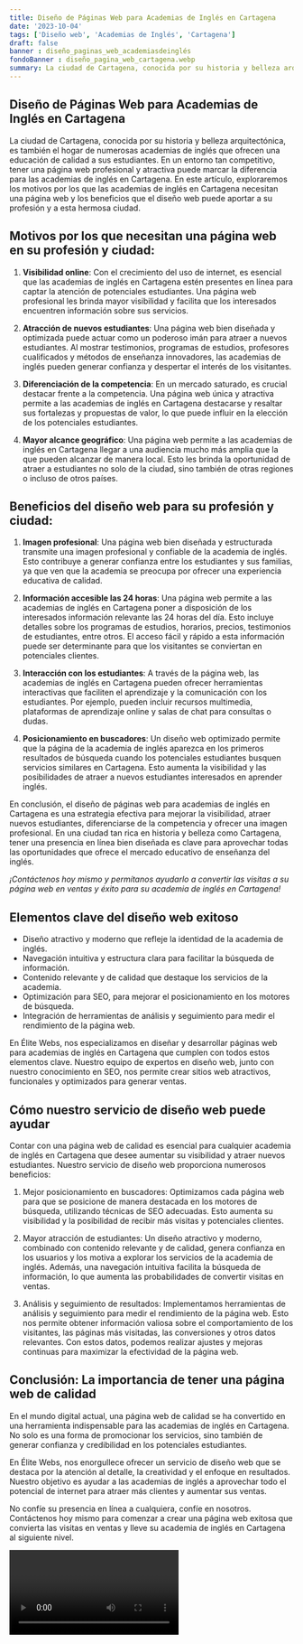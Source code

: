 ```yaml
---
title: Diseño de Páginas Web para Academias de Inglés en Cartagena
date: '2023-10-04'
tags: ['Diseño web', 'Academias de Inglés', 'Cartagena']
draft: false
banner : diseño_paginas_web_academiasdeinglés
fondoBanner : diseño_pagina_web_cartagena.webp
summary: La ciudad de Cartagena, conocida por su historia y belleza arquitectónica, es también el hogar de numerosas academias de inglés que ofrecen una educación de calidad a sus estudiantes. En un entorno tan competitivo, tener una página web profesional y atractiva puede marcar la diferencia para las academias de inglés en Cartagena. En este artículo, exploraremos los motivos por los que las academias de inglés en Cartagena necesitan una página web y los beneficios que el diseño web puede aportar a su profesión y a esta hermosa ciudad.
---
```


## Diseño de Páginas Web para Academias de Inglés en Cartagena

La ciudad de Cartagena, conocida por su historia y belleza arquitectónica, es también el hogar de numerosas academias de inglés que ofrecen una educación de calidad a sus estudiantes. En un entorno tan competitivo, tener una página web profesional y atractiva puede marcar la diferencia para las academias de inglés en Cartagena. En este artículo, exploraremos los motivos por los que las academias de inglés en Cartagena necesitan una página web y los beneficios que el diseño web puede aportar a su profesión y a esta hermosa ciudad.

## Motivos por los que necesitan una página web en su profesión y ciudad:

1. **Visibilidad online**: Con el crecimiento del uso de internet, es esencial que las academias de inglés en Cartagena estén presentes en línea para captar la atención de potenciales estudiantes. Una página web profesional les brinda mayor visibilidad y facilita que los interesados encuentren información sobre sus servicios.

2. **Atracción de nuevos estudiantes**: Una página web bien diseñada y optimizada puede actuar como un poderoso imán para atraer a nuevos estudiantes. Al mostrar testimonios, programas de estudios, profesores cualificados y métodos de enseñanza innovadores, las academias de inglés pueden generar confianza y despertar el interés de los visitantes.

3. **Diferenciación de la competencia**: En un mercado saturado, es crucial destacar frente a la competencia. Una página web única y atractiva permite a las academias de inglés en Cartagena destacarse y resaltar sus fortalezas y propuestas de valor, lo que puede influir en la elección de los potenciales estudiantes.

4. **Mayor alcance geográfico**: Una página web permite a las academias de inglés en Cartagena llegar a una audiencia mucho más amplia que la que pueden alcanzar de manera local. Esto les brinda la oportunidad de atraer a estudiantes no solo de la ciudad, sino también de otras regiones o incluso de otros países.

## Beneficios del diseño web para su profesión y ciudad:

1. **Imagen profesional**: Una página web bien diseñada y estructurada transmite una imagen profesional y confiable de la academia de inglés. Esto contribuye a generar confianza entre los estudiantes y sus familias, ya que ven que la academia se preocupa por ofrecer una experiencia educativa de calidad.

2. **Información accesible las 24 horas**: Una página web permite a las academias de inglés en Cartagena poner a disposición de los interesados información relevante las 24 horas del día. Esto incluye detalles sobre los programas de estudios, horarios, precios, testimonios de estudiantes, entre otros. El acceso fácil y rápido a esta información puede ser determinante para que los visitantes se conviertan en potenciales clientes.

3. **Interacción con los estudiantes**: A través de la página web, las academias de inglés en Cartagena pueden ofrecer herramientas interactivas que faciliten el aprendizaje y la comunicación con los estudiantes. Por ejemplo, pueden incluir recursos multimedia, plataformas de aprendizaje online y salas de chat para consultas o dudas.

4. **Posicionamiento en buscadores**: Un diseño web optimizado permite que la página de la academia de inglés aparezca en los primeros resultados de búsqueda cuando los potenciales estudiantes busquen servicios similares en Cartagena. Esto aumenta la visibilidad y las posibilidades de atraer a nuevos estudiantes interesados en aprender inglés.

En conclusión, el diseño de páginas web para academias de inglés en Cartagena es una estrategia efectiva para mejorar la visibilidad, atraer nuevos estudiantes, diferenciarse de la competencia y ofrecer una imagen profesional. En una ciudad tan rica en historia y belleza como Cartagena, tener una presencia en línea bien diseñada es clave para aprovechar todas las oportunidades que ofrece el mercado educativo de enseñanza del inglés.

*¡Contáctenos hoy mismo y permítanos ayudarlo a convertir las visitas a su página web en ventas y éxito para su academia de inglés en Cartagena!*

<GifSeo />

<Cta />

## Elementos clave del diseño web exitoso

- Diseño atractivo y moderno que refleje la identidad de la academia de inglés.
- Navegación intuitiva y estructura clara para facilitar la búsqueda de información.
- Contenido relevante y de calidad que destaque los servicios de la academia.
- Optimización para SEO, para mejorar el posicionamiento en los motores de búsqueda.
- Integración de herramientas de análisis y seguimiento para medir el rendimiento de la página web.

En Élite Webs, nos especializamos en diseñar y desarrollar páginas web para academias de inglés en Cartagena que cumplen con todos estos elementos clave. Nuestro equipo de expertos en diseño web, junto con nuestro conocimiento en SEO, nos permite crear sitios web atractivos, funcionales y optimizados para generar ventas.

## Cómo nuestro servicio de diseño web puede ayudar

Contar con una página web de calidad es esencial para cualquier academia de inglés en Cartagena que desee aumentar su visibilidad y atraer nuevos estudiantes. Nuestro servicio de diseño web proporciona numerosos beneficios:

1. Mejor posicionamiento en buscadores: Optimizamos cada página web para que se posicione de manera destacada en los motores de búsqueda, utilizando técnicas de SEO adecuadas. Esto aumenta su visibilidad y la posibilidad de recibir más visitas y potenciales clientes.

2. Mayor atracción de estudiantes: Un diseño atractivo y moderno, combinado con contenido relevante y de calidad, genera confianza en los usuarios y los motiva a explorar los servicios de la academia de inglés. Además, una navegación intuitiva facilita la búsqueda de información, lo que aumenta las probabilidades de convertir visitas en ventas.

3. Análisis y seguimiento de resultados: Implementamos herramientas de análisis y seguimiento para medir el rendimiento de la página web. Esto nos permite obtener información valiosa sobre el comportamiento de los visitantes, las páginas más visitadas, las conversiones y otros datos relevantes. Con estos datos, podemos realizar ajustes y mejoras continuas para maximizar la efectividad de la página web.

## Conclusión: La importancia de tener una página web de calidad

En el mundo digital actual, una página web de calidad se ha convertido en una herramienta indispensable para las academias de inglés en Cartagena. No solo es una forma de promocionar los servicios, sino también de generar confianza y credibilidad en los potenciales estudiantes.

En Élite Webs, nos enorgullece ofrecer un servicio de diseño web que se destaca por la atención al detalle, la creatividad y el enfoque en resultados. Nuestro objetivo es ayudar a las academias de inglés a aprovechar todo el potencial de internet para atraer más clientes y aumentar sus ventas.

No confíe su presencia en línea a cualquiera, confíe en nosotros. Contáctenos hoy mismo para comenzar a crear una página web exitosa que convierta las visitas en ventas y lleve su academia de inglés en Cartagena al siguiente nivel.

<Video />

<CtaBot job='Academias de Inglés' city='Cartagena'/>

<Gmaps query='Cartagena+españa+maps' />